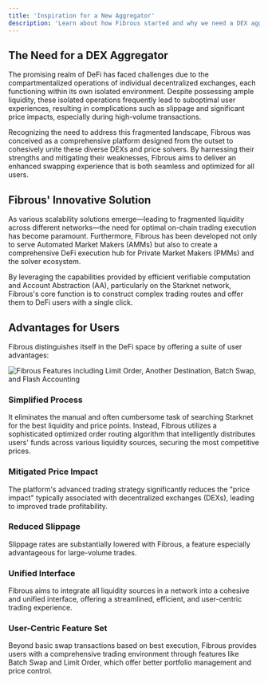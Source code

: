 ```yaml
---
title: 'Inspiration for a New Aggregator'
description: 'Learn about how Fibrous started and why we need a DEX aggregator'
---
```


## The Need for a DEX Aggregator

The promising realm of DeFi has faced challenges due to the compartmentalized operations of individual decentralized exchanges, each functioning within its own isolated environment. Despite possessing ample liquidity, these isolated operations frequently lead to suboptimal user experiences, resulting in complications such as slippage and significant price impacts, especially during high-volume transactions.

Recognizing the need to address this fragmented landscape, Fibrous was conceived as a comprehensive platform designed from the outset to cohesively unite these diverse DEXs and price solvers. By harnessing their strengths and mitigating their weaknesses, Fibrous aims to deliver an enhanced swapping experience that is both seamless and optimized for all users.

## Fibrous' Innovative Solution

As various scalability solutions emerge—leading to fragmented liquidity across different networks—the need for optimal on-chain trading execution has become paramount. Furthermore, Fibrous has been developed not only to serve Automated Market Makers (AMMs) but also to create a comprehensive DeFi execution hub for Private Market Makers (PMMs) and the solver ecosystem.

By leveraging the capabilities provided by efficient verifiable computation and Account Abstraction (AA), particularly on the Starknet network, Fibrous's core function is to construct complex trading routes and offer them to DeFi users with a single click.

## Advantages for Users

Fibrous distinguishes itself in the DeFi space by offering a suite of user advantages:

<Frame>
  <img src="/images/fibrous-features.png" alt="Fibrous Features including Limit Order, Another Destination, Batch Swap, and Flash Accounting" />
</Frame>

### Simplified Process
It eliminates the manual and often cumbersome task of searching Starknet for the best liquidity and price points. Instead, Fibrous utilizes a sophisticated optimized order routing algorithm that intelligently distributes users' funds across various liquidity sources, securing the most competitive prices.

### Mitigated Price Impact
The platform's advanced trading strategy significantly reduces the "price impact" typically associated with decentralized exchanges (DEXs), leading to improved trade profitability.

### Reduced Slippage
Slippage rates are substantially lowered with Fibrous, a feature especially advantageous for large-volume trades.

### Unified Interface
Fibrous aims to integrate all liquidity sources in a network into a cohesive and unified interface, offering a streamlined, efficient, and user-centric trading experience.

### User-Centric Feature Set
Beyond basic swap transactions based on best execution, Fibrous provides users with a comprehensive trading environment through features like Batch Swap and Limit Order, which offer better portfolio management and price control.
